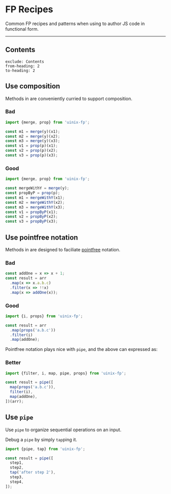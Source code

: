 
# FP Recipes

Common FP recipes and patterns when using <PackageLink name="uinix-fp" />  to author JS code in functional form.

---

## Contents
```toc
exclude: Contents
from-heading: 2
to-heading: 2
```

## Use composition

Methods in <PackageLink name="uinix-fp" />  are conveniently curried to support composition.

### Bad
```js
import {merge, prop} from 'uinix-fp';

const m1 = merge(y)(x1);
const m2 = merge(y)(x2);
const m3 = merge(y)(x3);
const v1 = prop(p)(x1);
const v2 = prop(p)(x2);
const v3 = prop(p)(x3);
```

### Good
```js
import {merge, prop} from 'uinix-fp';

const mergeWithY = merge(y);
const propByP = prop(p);
const m1 = mergeWithY(x1);
const m2 = mergeWithY(x2);
const m3 = mergeWithY(x3);
const v1 = propByP(x1);
const v2 = propByP(x2);
const v3 = propByP(x3);
```

## Use pointfree notation

Methods in <PackageLink name="uinix-fp" />  are designed to faciliate [pointfree] notation.

### Bad
```js
const addOne = x => x + 1;
const result = arr
  .map(x => x.a.b.c)
  .filter(x => !!x)
  .map(x => addOne(x));
```

### Good
```js
import {i, props} from 'uinix-fp';

const result = arr
  .map(props('a.b.c'))
  .filter(i)
  .map(addOne);
```

Pointfree notation plays nice with `pipe`, and the above can expressed as:

### Better
```js
import {filter, i, map, pipe, props} from 'uinix-fp';

const result = pipe([
  map(props('a.b.c')),
  filter(i),
  map(addOne),
])(arr);
```

## Use `pipe`

Use `pipe` to organize sequential operations on an input.

Debug a `pipe` by simply `tap`ping it.

```js
import {pipe, tap} from 'uinix-fp';

const result = pipe([
  step1,
  step2,
  tap('after step 2'),
  step3,
  step4,
]);
```


<!-- defs -->
[pointfree]: https://en.wikipedia.org/wiki/Tacit_programming
